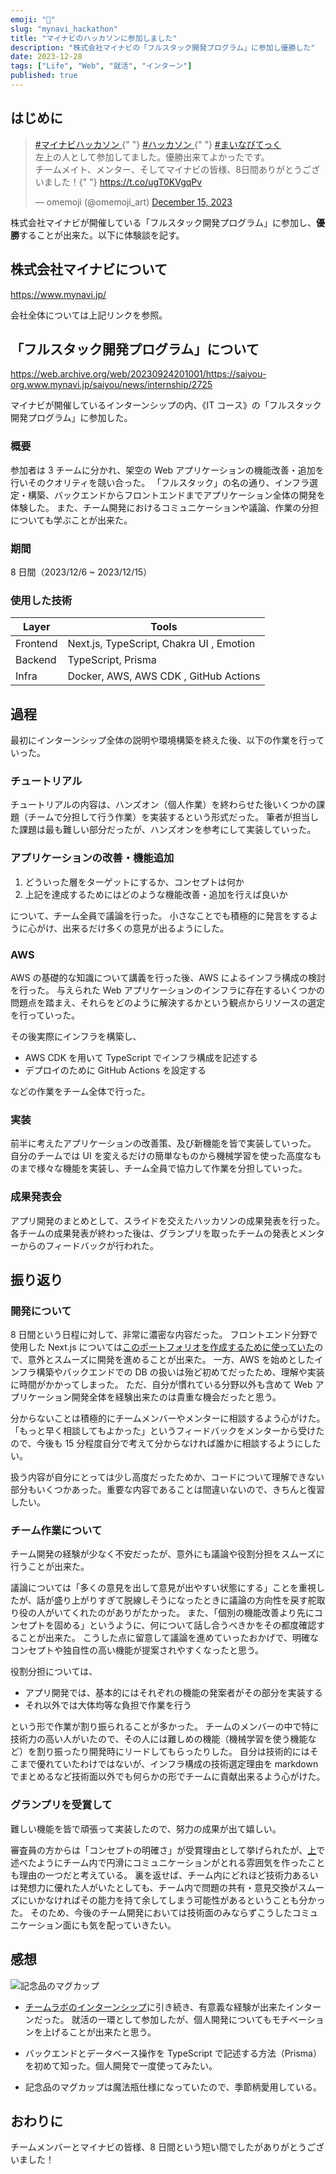 ```yaml
---
emoji: "🏃"
slug: "mynavi_hackathon"
title: "マイナビのハッカソンに参加しました"
description: "株式会社マイナビの「フルスタック開発プログラム」に参加し優勝した"
date: 2023-12-28
tags: ["Life", "Web", "就活", "インターン"]
published: true
---
```


## はじめに

<blockquote class="twitter-tweet">
  <p lang="ja" dir="ltr">
    <a href="https://twitter.com/hashtag/%E3%83%9E%E3%82%A4%E3%83%8A%E3%83%93%E3%83%8F%E3%83%83%E3%82%AB%E3%82%BD%E3%83%B3?src=hash&amp;ref_src=twsrc%5Etfw">
      #マイナビハッカソン
    </a>{" "}
    <a href="https://twitter.com/hashtag/%E3%83%8F%E3%83%83%E3%82%AB%E3%82%BD%E3%83%B3?src=hash&amp;ref_src=twsrc%5Etfw">
      #ハッカソン
    </a>{" "}
    <a href="https://twitter.com/hashtag/%E3%81%BE%E3%81%84%E3%81%AA%E3%81%B3%E3%81%A6%E3%81%A3%E3%81%8F?src=hash&amp;ref_src=twsrc%5Etfw">
      #まいなびてっく
    </a>
    <br />
    左上の人として参加してました。優勝出来てよかったです。
    <br />
    チームメイト、メンター、そしてマイナビの皆様、8日間ありがとうございました！{" "}
    <a href="https://t.co/ugT0KVgqPv">https://t.co/ugT0KVgqPv</a>
  </p>
  &mdash; omemoji (@omemoji_art) <a href="https://twitter.com/omemoji_art/status/1735580316537151591?ref_src=twsrc%5Etfw">December 15, 2023</a>
</blockquote>
<script
  async
  src="https://platform.twitter.com/widgets.js"
  charset="utf-8"
></script>

株式会社マイナビが開催している「フルスタック開発プログラム」に参加し、**優勝**することが出来た。以下に体験談を記す。

## 株式会社マイナビについて

https://www.mynavi.jp/

会社全体については上記リンクを参照。

## 「フルスタック開発プログラム」について

https://web.archive.org/web/20230924201001/https://saiyou-org.www.mynavi.jp/saiyou/news/internship/2725

マイナビが開催しているインターンシップの内、《IT コース》の「フルスタック開発プログラム」に参加した。

### 概要

参加者は 3 チームに分かれ、架空の Web アプリケーションの機能改善・追加を行いそのクオリティを競い合った。
「フルスタック」の名の通り、インフラ選定・構築、バックエンドからフロントエンドまでアプリケーション全体の開発を体験した。
また、チーム開発におけるコミュニケーションや議論、作業の分担についても学ぶことが出来た。

### 期間

8 日間（2023/12/6 ~ 2023/12/15）

### 使用した技術

| Layer    | Tools                                    |
| -------- | ---------------------------------------- |
| Frontend | Next.js, TypeScript, Chakra UI , Emotion |
| Backend  | TypeScript, Prisma                       |
| Infra    | Docker, AWS, AWS CDK , GitHub Actions    |

## 過程

最初にインターンシップ全体の説明や環境構築を終えた後、以下の作業を行っていった。

### チュートリアル

チュートリアルの内容は、ハンズオン（個人作業）を終わらせた後いくつかの課題（チームで分担して行う作業）を実装するという形式だった。
筆者が担当した課題は最も難しい部分だったが、ハンズオンを参考にして実装していった。

### アプリケーションの改善・機能追加

1. どういった層をターゲットにするか、コンセプトは何か
2. 上記を達成するためにはどのような機能改善・追加を行えば良いか

について、チーム全員で議論を行った。
小さなことでも積極的に発言をするように心がけ、出来るだけ多くの意見が出るようにした。

### AWS

AWS の基礎的な知識について講義を行った後、AWS によるインフラ構成の検討を行った。
与えられた Web アプリケーションのインフラに存在するいくつかの問題点を踏まえ、それらをどのように解決するかという観点からリソースの選定を行っていった。

その後実際にインフラを構築し、

- AWS CDK を用いて TypeScript でインフラ構成を記述する
- デプロイのために GitHub Actions を設定する

などの作業をチーム全体で行った。

### 実装

前半に考えたアプリケーションの改善策、及び新機能を皆で実装していった。
自分のチームでは UI を変えるだけの簡単なものから機械学習を使った高度なものまで様々な機能を実装し、チーム全員で協力して作業を分担していった。

### 成果発表会

アプリ開発のまとめとして、スライドを交えたハッカソンの成果発表を行った。
各チームの成果発表が終わった後は、グランプリを取ったチームの発表とメンターからのフィードバックが行われた。

## 振り返り

### 開発について

8 日間という日程に対して、非常に濃密な内容だった。
フロントエンド分野で使用した Next.js については[このポートフォリオを作成するために使っていた](https://omemoji.com/articles/portfolio_renewal/)ので、意外とスムーズに開発を進めることが出来た。
一方、AWS を始めとしたインフラ構築やバックエンドでの DB の扱いは殆ど初めてだったため、理解や実装に時間がかかってしまった。
ただ、自分が慣れている分野以外も含めて Web アプリケーション開発全体を経験出来たのは貴重な機会だったと思う。

分からないことは積極的にチームメンバーやメンターに相談するよう心がけた。
「もっと早く相談してもよかった」というフィードバックをメンターから受けたので、今後も 15 分程度自分で考えて分からなければ誰かに相談するようにしたい。

扱う内容が自分にとっては少し高度だったためか、コードについて理解できない部分もいくつかあった。重要な内容であることは間違いないので、きちんと復習したい。

### チーム作業について

チーム開発の経験が少なく不安だったが、意外にも議論や役割分担をスムーズに行うことが出来た。

議論については「多くの意見を出して意見が出やすい状態にする」ことを重視したが、話が盛り上がりすぎて脱線しそうになったときに議論の方向性を戻す舵取り役の人がいてくれたのがありがたかった。
また、「個別の機能改善より先にコンセプトを固める」というように、何について話し合うべきかをその都度確認することが出来た。
こうした点に留意して議論を進めていったおかげで、明確なコンセプトや独自性の高い機能が提案されやすくなったと思う。

役割分担については、

- アプリ開発では、基本的にはそれぞれの機能の発案者がその部分を実装する
- それ以外では大体均等な負担で作業を行う

という形で作業が割り振られることが多かった。
チームのメンバーの中で特に技術力の高い人がいたので、その人には難しめの機能（機械学習を使う機能など）を割り振ったり開発時にリードしてもらったりした。
自分は技術的にはそこまで優れていたわけではないが、インフラ構成の技術選定理由を markdown でまとめるなど技術面以外でも何らかの形でチームに貢献出来るよう心がけた。

### グランプリを受賞して

難しい機能を皆で頑張って実装したので、努力の成果が出て嬉しい。

審査員の方からは「コンセプトの明確さ」が受賞理由として挙げられたが、[上](#チーム作業について)で述べたようにチーム内で円滑にコミュニケーションがとれる雰囲気を作ったことも理由の一つだと考えている。
裏を返せば、チーム内にどれほど技術力あるいは発想力に優れた人がいたとしても、チーム内で問題の共有・意見交換がスムーズにいかなければその能力を持て余してしまう可能性があるということも分かった。
そのため、今後のチーム開発においては技術面のみならずこうしたコミュニケーション面にも気を配っていきたい。

## 感想

![記念品のマグカップ](01.jpg)

- [チームラボのインターンシップ](https://omemoji.com/articles/teamlab)に引き続き、有意義な経験が出来たインターンだった。
  就活の一環として参加したが、個人開発についてもモチベーションを上げることが出来たと思う。

- バックエンドとデータベース操作を TypeScript で記述する方法（Prisma）を初めて知った。個人開発で一度使ってみたい。

- 記念品のマグカップは魔法瓶仕様になっていたので、季節柄愛用している。

## おわりに

チームメンバーとマイナビの皆様、8 日間という短い間でしたがありがとうございました！
